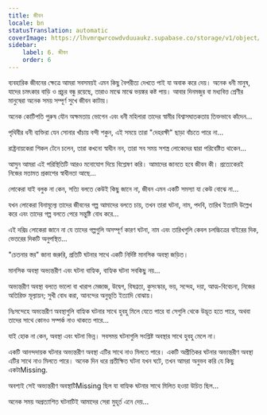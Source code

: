 ```yaml
---
title: জীবন
locale: bn
statusTranslation: automatic
coverImage: https://lhvmrqwrcowdvduuaukz.supabase.co/storage/v1/object/public/strapi-uploads/small_cover-tratado-de-psicologia-revolucionaria.webp-5e15e1cec4e0ebebcde5d7fc7565d8fd.webp
sidebar:
    label: 6. জীবন
    order: 6
---
```

ব্যবহারিক জীবনের ক্ষেত্রে আমরা সবসময়ই এমন কিছু বৈপরীত্য দেখতে পাই যা অবাক করে দেয়। অনেক ধনী মানুষ, যাদের চমৎকার বাড়ি ও প্রচুর বন্ধু রয়েছে, তারাও মাঝে মাঝে ভয়ঙ্কর কষ্ট পায়। আবার দিনমজুর বা মধ্যবিত্ত শ্রেণীর মানুষেরা অনেক সময় সম্পূর্ণ সুখে জীবন কাটায়।

অনেক কোটিপতি পুরুষ যৌন অক্ষমতায় ভোগেন এবং ধনী মহিলারা তাদের স্বামীর বিশ্বাসঘাতকতায় তিক্তভাবে কাঁদেন...

পৃথিবীর ধনী ব্যক্তিরা যেন সোনার খাঁচায় বন্দী শকুন, এই সময়ে তারা "দেহরক্ষী" ছাড়া বাঁচতে পারে না...

রাষ্ট্রনায়কেরা শিকল টেনে চলেন, তারা কখনো স্বাধীন নন, তারা সব সময় সশস্ত্র লোকেদের দ্বারা পরিবেষ্টিত থাকেন...

আসুন আমরা এই পরিস্থিতিটি আরও মনোযোগ দিয়ে বিশ্লেষণ করি। আমাদের জানতে হবে জীবন কী। প্রত্যেকেরই নিজের মতামত প্রকাশের স্বাধীনতা আছে...

লোকেরা যাই বলুক না কেন, সত্যি বলতে কেউই কিছু জানে না, জীবন এমন একটি সমস্যা যা কেউ বোঝে না...

যখন লোকেরা বিনামূল্যে তাদের জীবনের গল্প আমাদের বলতে চায়, তখন তারা ঘটনা, নাম, পদবি, তারিখ ইত্যাদি উল্লেখ করে এবং তাদের গল্প বলতে পেরে সন্তুষ্টি বোধ করে...

এই দরিদ্র লোকেরা জানে না যে তাদের গল্পগুলি অসম্পূর্ণ কারণ ঘটনা, নাম এবং তারিখগুলি কেবল চলচ্চিত্রের বাইরের দিক, ভেতরের দিকটি অনুপস্থিত...

"চেতনার স্তর" জানা জরুরি, প্রতিটি ঘটনার সাথে একটি নির্দিষ্ট মানসিক অবস্থা জড়িত।

মানসিক অবস্থা অভ্যন্তরীণ এবং ঘটনা বাহ্যিক, বাহ্যিক ঘটনা সবকিছু নয়...

অভ্যন্তরীণ অবস্থা বলতে ভালো বা খারাপ মেজাজ, উদ্বেগ, বিষণ্নতা, কুসংস্কার, ভয়, সন্দেহ, দয়া, আত্ম-বিবেচনা, নিজের অতিরিক্ত মূল্যায়ন; সুখী বোধ করা, আনন্দের অনুভূতি ইত্যাদি বোঝায়।

নিঃসন্দেহে অভ্যন্তরীণ অবস্থাগুলি বাহ্যিক ঘটনার সাথে হুবহু মিলে যেতে পারে বা সেগুলি থেকে উদ্ভূত হতে পারে, অথবা তাদের সাথে কোনও সম্পর্ক নাও থাকতে পারে...

যাই হোক না কেন, অবস্থা এবং ঘটনা ভিন্ন। সবসময় ঘটনাগুলি সংশ্লিষ্ট অবস্থার সাথে হুবহু মেলে না।

একটি আনন্দদায়ক ঘটনার অভ্যন্তরীণ অবস্থা এটির সাথে নাও মিলতে পারে। একটি অপ্রীতিকর ঘটনার অভ্যন্তরীণ অবস্থা এটির সাথে নাও মিলতে পারে। অনেক দিন ধরে প্রতীক্ষিত ঘটনা যখন ঘটে, তখন আমরা অনুভব করি যে কিছু একটাMissing.

অবশ্যই সেই অভ্যন্তরীণ অবস্থাটিMissing ছিল যা বাহ্যিক ঘটনার সাথে মিলিত হওয়া উচিত ছিল...

অনেক সময় অপ্রত্যাশিত ঘটনাটিই আমাদের সেরা মুহূর্ত এনে দেয়...

